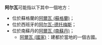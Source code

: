 '''阿尔瓦'''可能指以下其中一個地方：

* 位於蘇格蘭的[[阿爾瓦_(蘇格蘭)|阿爾瓦 (蘇格蘭)]]；
* 位於西班牙的[[阿尔瓦-德托梅斯|阿尔瓦-德托梅斯]]；
* 位於南蘇丹的[[阿爾瓦_(南蘇丹)|阿爾瓦 (南蘇丹)]]；
** [[阿爾瓦_(國家)|阿爾瓦 (國家)]]：建都於當地的一個古國。

{{disambig|CAT=三字消歧義}}